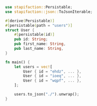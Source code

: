 ```rust
use stapifaction::Persistable;
use stapifaction::json::ToJsonIterable;

#[derive(Persistable)]
#[persistable(path = "users")]
struct User {
    #[persistable(id)]
    pub id: String;
    pub first_name: String,
    pub last_name: String,
}

fn main() {
    let users = vec![
        User { id = "ehdz", ... },
        User { id = "ioeq", ... },
        User { id = "wqpf", ... },
    ];

    users.to_json("./").unwrap();
}
```
